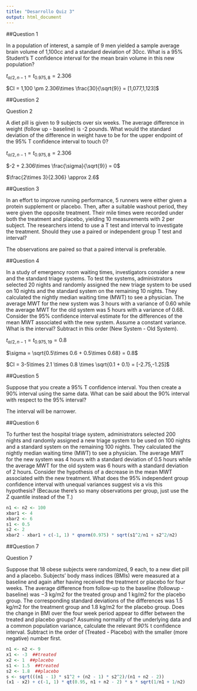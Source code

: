 ```yaml
---
title: "Desarrollo Quiz 3"
output: html_document
---
```


##Question 1

In a population of interest, a sample of 9 men yielded a sample average brain volume of 1,100cc and a standard deviation of 30cc. What is a 95% Student's T confidence interval for the mean brain volume in this new population?

$t_{\alpha/2,n-1} = t_{0.975,8} = 2.306$

$CI = 1,100 \pm 2.306\times \frac{30}{\sqrt{9}} = [1,077,1,123]$

##Question 2

Question 2

A diet pill is given to 9 subjects over six weeks. The average difference in weight (follow up - baseline) is -2 pounds. What would the standard deviation of the difference in weight have to be for the upper endpoint of the 95% T confidence interval to touch 0?

$t_{\alpha/2,n-1} = t_{0.975,8} = 2.306$

$-2 + 2.306\times \frac{\sigma}{\sqrt{9}} = 0$

$\frac{2\times 3}{2.306} \approx 2.6$

##Question 3

In an effort to improve running performance, 5 runners were either given a protein supplement or placebo. Then, after a suitable washout period, they were given the opposite treatment. Their mile times were recorded under both the treatment and placebo, yielding 10 measurements with 2 per subject. The researchers intend to use a T test and interval to investigate the treatment. Should they use a paired or independent group T test and interval?

The observations are paired so that a paired interval is preferable.

##Question 4

In a study of emergency room waiting times, investigators consider a new and the standard triage systems. To test the systems, administrators selected 20 nights and randomly assigned the new triage system to be used on 10 nights and the standard system on the remaining 10 nights. They calculated the nightly median waiting time (MWT) to see a physician. The average MWT for the new system was 3 hours with a variance of 0.60 while the average MWT for the old system was 5 hours with a variance of 0.68. Consider the 95% confidence interval estimate for the differences of the mean MWT associated with the new system. Assume a constant variance. What is the interval? Subtract in this order (New System - Old System).

$t_{\alpha/2,n-1} = t_{0.975,19} = 0.8$

$\sigma = \sqrt{0.5\times 0.6 + 0.5\times 0.68} = 0.8$

$CI = 3-5\times 2.1 \times 0.8 \times \sqrt{0.1 + 0.1} = [-2.75,-1.25]$

##Question 5

Suppose that you create a 95% T confidence interval. You then create a 90% interval using the same data. What can be said about the 90% interval with respect to the 95% interval?

The interval will be narrower.
 
##Question 6

To further test the hospital triage system, administrators selected 200 nights and randomly assigned a new triage system to be used on 100 nights and a standard system on the remaining 100 nights. They calculated the nightly median waiting time (MWT) to see a physician. The average MWT for the new system was 4 hours with a standard deviation of 0.5 hours while the average MWT for the old system was 6 hours with a standard deviation of 2 hours. Consider the hypothesis of a decrease in the mean MWT associated with the new treatment. What does the 95% independent group confidence interval with unequal variances suggest vis a vis this hypothesis? (Because there's so many observations per group, just use the Z quantile instead of the T.)

```r
n1 <- n2 <- 100
xbar1 <- 4
xbar2 <- 6
s1 <- 0.5
s2 <- 2
xbar2 - xbar1 + c(-1, 1) * qnorm(0.975) * sqrt(s1^2/n1 + s2^2/n2)
```

##Question 7

Question 7

Suppose that 18 obese subjects were randomized, 9 each, to a new diet pill and a placebo. Subjects’ body mass indices (BMIs) were measured at a baseline and again after having received the treatment or placebo for four weeks. The average difference from follow-up to the baseline (followup - baseline) was −3 kg/m2 for the treated group and 1 kg/m2 for the placebo group. The corresponding standard deviations of the differences was 1.5 kg/m2 for the treatment group and 1.8 kg/m2 for the placebo group. Does the change in BMI over the four week period appear to differ between the treated and placebo groups? Assuming normality of the underlying data and a common population variance, calculate the relevant *90%* t confidence interval. Subtract in the order of (Treated - Placebo) with the smaller (more negative) number first.

```r
n1 <- n2 <- 9
x1 <- -3  ##treated
x2 <- 1  ##placebo
s1 <- 1.5  ##treated
s2 <- 1.8  ##placebo
s <- sqrt(((n1 - 1) * s1^2 + (n2 - 1) * s2^2)/(n1 + n2 - 2))
(x1 - x2) + c(-1, 1) * qt(0.95, n1 + n2 - 2) * s * sqrt(1/n1 + 1/n2)
```

